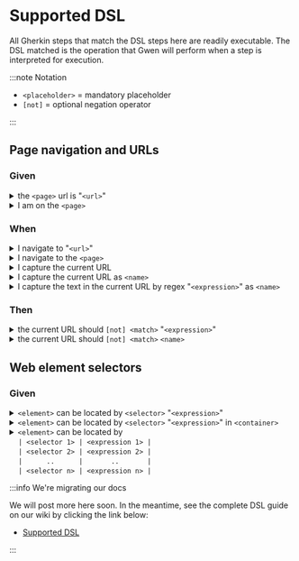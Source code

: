 
# Supported DSL

All Gherkin steps that match the DSL steps here are readily executable. The DSL matched is the operation that Gwen will perform when a step is interpreted for execution.

:::note Notation

- `<placeholder>` = mandatory placeholder
- `[not]` = optional negation operator

:::

## Page navigation and URLs

### Given

<a name="the-page-url-is-url" />
<details style={{ backgroundColor: '#FFFFFF00' }}>
  <summary>
    the <code>&lt;page&gt;</code> url is "<code>&lt;url&gt;</code>"
  </summary>
  <p>Sets the URL for a web page and puts the page into scope.</p>
  <ul>
    <li><code>&lt;page&gt;</code> = the name of the page</li>
    <li><code>&lt;url&gt;</code> = the page URL (can be a <Link to="https://github.com/gwen-interpreter/gwen/wiki/Doc-Strings">DocString</Link>)</li>
  </ul>
  <p><b>Example usage</b></p>

  ```gherkin
  Given the todo page url is "https://todomvc.com/examples/react"
   When I navigate to the todo page
  ```

  <p>
    <Link to="#the-page-url-is-url">Link</Link> &nbsp; &nbsp;
    Since v<Link to="https://github.com/gwen-interpreter/gwen-web/releases/tag/v2.41.0">2.41.0</Link>
  </p>
</details>

<a name="i-am-on-the-page" />
<details style={{ backgroundColor: '#FFFFFF00' }}>
  <summary>
    I am on the <code>&lt;page&gt;</code>
  </summary>
  <p>Puts the given page into scope.</p>
  <ul>
    <li><code>&lt;page&gt;</code> = the name of the page</li>
  </ul>
  <p><b>Example usage</b></p>

  ```gherkin
  Given I am on the todo page
  ```
  
  <p>
    <Link to="#i-am-on-the-page">Link</Link> &nbsp; &nbsp;
    Since v<Link to="https://github.com/gwen-interpreter/gwen-web/releases/tag/v1.0.0">1.0.0</Link>
  </p>
</details>

### When

<a name="i-navigate-to-url" />
<details style={{ backgroundColor: '#FFFFFF00' }}>
  <summary>
    I navigate to "<code>&lt;url&gt;</code>"
  </summary>
  <p>Navigates the browser to the given URL. Starts a new browser window if one is not open.</p>
  <ul>
    <li><code>&lt;url&gt;</code> = the URL to navigate to (can be a <Link to="https://github.com/gwen-interpreter/gwen/wiki/Doc-Strings">DocString</Link>)</li>
  </ul>
  <p><b>Example usage</b></p>

  ```gherkin
  When I navigate to "https://todomvc.com/examples/react"
  ```

  <p>
    <Link to="#i-navigate-to-url">Link</Link> &nbsp; &nbsp;
    Since v<Link to="https://github.com/gwen-interpreter/gwen-web/releases/tag/v1.0.0">1.0.0</Link>
  </p>
</details>

<a name="i-navigate-to-the-page" />
<details style={{ backgroundColor: '#FFFFFF00' }}>
  <summary>
    I navigate to the <code>&lt;page&gt;</code>
  </summary>
  <p>Navigates the browser to the URL bound to the given page and puts it into scope. Starts a new browser window if one is not open.</p>
  <ul>
    <li><code>&lt;page&gt;</code> = the name of the page to navigate to</li>
  </ul>
  <p><b>Example usage</b></p>

  ```gherkin
  Given the todo page url is "https://todomvc.com/examples/react"
   When I navigate to the todo page
  ```

  <p>
    <Link to="#i-navigate-to-the-page">Link</Link> &nbsp; &nbsp;
    Since v<Link to="https://github.com/gwen-interpreter/gwen-web/releases/tag/v1.0.0">1.0.0</Link>
  </p>
</details>

<a name="i-capture-the-current-url" />
<details style={{ backgroundColor: '#FFFFFF00' }}>
  <summary>
    I capture the current URL
  </summary>
  <p>Captures the current browser URL and binds it to the name: <code>the current URL</code>.</p>
  <p><b>Example usage</b></p>

  ```gherkin
  When I capture the current URL
   And I navigate to "${the current URL}?q=gwen"
  ```

  <p>
    <Link to="#i-capture-the-current-url">Link</Link> &nbsp; &nbsp;
    Since v<Link to="https://github.com/gwen-interpreter/gwen-web/releases/tag/v1.0.0">1.0.0</Link>
  </p>
</details>

<a name="i-capture-the-current-url-as-name" />
<details style={{ backgroundColor: '#FFFFFF00' }}>
  <summary>
    I capture the current URL as <code>&lt;name&gt;</code>
  </summary>
  <p>Captures the current browser URL and binds it to the given name.</p>
  <ul>
    <li><code>&lt;name&gt;</code> = the name to bind the captured URL to</li>
  </ul>
  <p><b>Example usage</b></p>

  ```gherkin
  When I capture the current URL as the base URL
   And I navigate to "${the base URL}?q=gwen"
  Then the current URL should start with the base URL
  ```

  <p>
    <Link to="#i-capture-the-current-url-as-name">Link</Link> &nbsp; &nbsp;
    Since v<Link to="https://github.com/gwen-interpreter/gwen-web/releases/tag/v1.0.0">1.0.0</Link>
  </p>
</details>

<a name="i-capture-the-text-in-the-current-url-by-regex-as-name" />
<details style={{ backgroundColor: '#FFFFFF00' }}>
  <summary>
    I capture the text in the current URL by regex "<code>&lt;expression&gt;</code>" as <code>&lt;name&gt;</code>
  </summary>
  <p>Captures a substring from the current browser URL by regex and binds it to the given name.</p>
  <ul>
    <li><code>&lt;expression&gt;</code> = the regex expression</li>
    <li><code>&lt;name&gt;</code> = the name to bind the captured substring to</li>
  </ul>
  <p><b>Example usage</b></p>

  ```gherkin
  When I capture the text in the current URL by regex "q=([^&]*)" as q
  Then q should be "gwen"
  ```

  <p>
    <Link to="#i-capture-the-text-in-the-current-url-by-regex-as-name">Link</Link> &nbsp; &nbsp;
    Since v<Link to="https://github.com/gwen-interpreter/gwen-web/releases/tag/v1.0.0">1.0.0</Link>
  </p>
</details>

### Then

<a name="the-current-url-should-match-expression" />
<details style={{ backgroundColor: '#FFFFFF00' }}>
  <summary>
    the current URL should <code>[not] &lt;match&gt;</code> "<code>&lt;expression&gt;</code>"
  </summary>
  <p>Checks if the current browser URL matches (or doesn't match) a given expression. Reports an assertion error if the match fails.</p>
  <ul>
    <li><code>[not]</code> = include the word <code>not</code> to negate the match, omit otherwise</li>
    <li><code>&lt;match&gt;</code> = the type of match to perform, one of:
      <ul>
        <li><b>be</b> : for exact match</li>
        <li><b>contain</b> : for partial match</li>
        <li><b>start with</b> : for partial leading match</li>
        <li><b>end with</b> : for partial trailing match</li>
        <li><b>match regex</b> : for regex match</li>
        <li><b>match xpath</b> : for XML match</li>
        <li><b>match template</b> : for <Link to="https://github.com/gwen-interpreter/gwen/wiki/Template-Matching">template match</Link>, since v<Link to="https://github.com/gwen-interpreter/gwen-web/releases/tag/v2.16.0">2.16.0</Link></li>
        <li><b>match template file</b> : for <Link to="https://github.com/gwen-interpreter/gwen/wiki/Template-Matching">template file match</Link>, since v<Link to="https://github.com/gwen-interpreter/gwen-web/releases/tag/v2.16.0">2.16.0</Link></li>
      </ul>
    </li>
    <li><code>&lt;expression&gt;</code> = the expression to match (can be a <Link to="https://github.com/gwen-interpreter/gwen/wiki/Doc-Strings">DocString</Link>)</li>
  </ul>
  <p><b>Example usage</b></p>

  ```gherkin
  Then the current URL should contain "todomvc.com"
   And the current URL should not contain "other.com"
  ```
  
  <p>
    <Link to="#the-current-url-should-match-expression">Link</Link> &nbsp; &nbsp;
    Since v<Link to="https://github.com/gwen-interpreter/gwen-web/releases/tag/v1.0.0">1.0.0</Link>
  </p>
</details>

<a name="the-current-url-should-match-name" />
<details style={{ backgroundColor: '#FFFFFF00' }}>
  <summary>
    the current URL should <code>[not] &lt;match&gt;</code> <code>&lt;name&gt;</code>
  </summary>
  <p>Checks if the current URL in the browser matches (or doesn't match) an expression bound to a name. Reports an assertion error if the match fails.</p>
  <ul>
    <li><code>[not]</code> = include the word <code>not</code> to negate the match, omit otherwise</li>
    <li><code>&lt;match&gt;</code> = the type of match to perform, one of:
      <ul>
        <li><b>be</b> : for exact match</li>
        <li><b>contain</b> : for partial match</li>
        <li><b>start with</b> : for partial leading match</li>
        <li><b>end with</b> : for partial trailing match</li>
        <li><b>match regex</b> : for regex match</li>
        <li><b>match xpath</b> : for XML match</li>
        <li><b>match template</b> : for <Link to="https://github.com/gwen-interpreter/gwen/wiki/Template-Matching">template match</Link>, since v<Link to="https://github.com/gwen-interpreter/gwen-web/releases/tag/v2.16.0">2.16.0</Link></li>
        <li><b>match template file</b> : for <Link to="https://github.com/gwen-interpreter/gwen/wiki/Template-Matching">template file match</Link>, since v<Link to="https://github.com/gwen-interpreter/gwen-web/releases/tag/v2.16.0">2.16.0</Link></li>
      </ul>
    </li>
    <li><code>&lt;name&gt;</code> = the name of the binding containing the expression to match</li>
  </ul>
  <p><b>Example usage</b></p>

  ```gherkin
  Given my domain is "todomvc.com"
    And other domain is "other.com"
   Then the current URL should contain my domain
    And the current URL should not contain other domain
  ```
  
  <p>
    <Link to="#the-current-url-should-match-name">Link</Link> &nbsp; &nbsp;
    Since v<Link to="https://github.com/gwen-interpreter/gwen-web/releases/tag/v1.0.0">1.0.0</Link>
  </p>
</details>

## Web element selectors

### Given

<a name="element-can-be-located-by-selector-expression" />
<details style={{ backgroundColor: '#FFFFFF00' }}>
  <summary>
    <code>&lt;element&gt;</code> can be located by <code>&lt;selector&gt;</code> "<code>&lt;expression&gt;</code>"
  </summary>
  <p>Defines a selector for a web element and gives it a <Link to="https://github.com/gwen-interpreter/gwen-web/wiki/Runtime-Settings#gwenweblocatorwaitseconds">default timeout</Link>.</p>
  <ul>
    <li><code>&lt;element&gt;</code> = the web element name</li>
    <li><code>&lt;selector&gt;</code> = the selector type, one of:
      <ul>
        <li><b>id</b> : for selecting by id attribute</li>
        <li><b>name</b> : for selecting by name attribute</li>
        <li><b>tag name</b> : for selecting by tag name</li>
        <li><b>tag</b> : shorthand alternative for <b>tag name</b>, since v<Link to="https://github.com/gwen-interpreter/gwen-web/releases/tag/v2.46.0">2.46.0</Link></li>
        <li><b>css selector</b> : for selecting by css expression</li>
        <li><b>css</b> : shorthand alternative for <b>css selector</b>, since v<Link to="https://github.com/gwen-interpreter/gwen-web/releases/tag/v2.46.0">2.46.0</Link></li>
        <li><b>class name</b> : for selecting by class attribute</li>
        <li><b>class</b> : shorthand alternative for <b>class name</b>, since v<Link to="https://github.com/gwen-interpreter/gwen-web/releases/tag/v2.46.0">2.46.0</Link></li>
        <li><b>xpath</b> : for selecting by XPath</li>
        <li><b>link text</b> : for selecting by link text</li>
        <li><b>partial link text</b> : for selecting by partial link text</li>
        <li><b>javascript</b> : for selecting by JavaScript</li>
        <li><b>js</b> : shorthand alternative for <b>javascript</b>, since v<Link to="https://github.com/gwen-interpreter/gwen-web/releases/tag/v2.46.0">2.46.0</Link></li>
      </ul>
    </li>
    <li><code>&lt;expression&gt;</code> = the selector expression</li>
  </ul>
  <p><b>Example usage</b></p>

  ```gherkin
  Given the todo field can be located by class "new-todo"
   When I enter "Walk the dog" in the todo field
  ```

  <p>
    <Link to="#element-can-be-located-by-selector-expression">Link</Link> &nbsp; &nbsp;
    Since v<Link to="https://github.com/gwen-interpreter/gwen-web/releases/tag/v1.0.0">1.0.0</Link>
  </p>
</details>

<a name="element-can-be-located-by-selector-expression-in-container" />
<details style={{ backgroundColor: '#FFFFFF00' }}>
  <summary>
    <code>&lt;element&gt;</code> can be located by <code>&lt;selector&gt;</code> "<code>&lt;expression&gt;</code>" in <code>&lt;container&gt;</code>
  </summary>
  <p>
    Defines a <Link to="https://github.com/gwen-interpreter/gwen-web/wiki/Locator-Chaining">chained</Link> selector for a web element contained in another element and gives it a <Link to="https://github.com/gwen-interpreter/gwen-web/wiki/Runtime-Settings#gwenweblocatorwaitseconds">default timeout</Link>.
  </p>
  <ul>
    <li><code>&lt;element&gt;</code> = the web element name</li>
    <li><code>&lt;selector&gt;</code> = the selector type, one of:
      <ul>
        <li><b>id</b> : for selecting by id attribute</li>
        <li><b>name</b> : for selecting by name attribute</li>
        <li><b>tag name</b> : for selecting by tag name</li>
        <li><b>tag</b> : shorthand alternative for <b>tag name</b>, since v<Link to="https://github.com/gwen-interpreter/gwen-web/releases/tag/v2.46.0">2.46.0</Link></li>
        <li><b>css selector</b> : for selecting by css expression</li>
        <li><b>css</b> : shorthand alternative for <b>css selector</b>, since v<Link to="https://github.com/gwen-interpreter/gwen-web/releases/tag/v2.46.0">2.46.0</Link></li>
        <li><b>class name</b> : for selecting by class attribute</li>
        <li><b>class</b> : shorthand alternative for <b>class name</b>, since v<Link to="https://github.com/gwen-interpreter/gwen-web/releases/tag/v2.46.0">2.46.0</Link></li>
        <li><b>xpath</b> : for selecting by XPath</li>
        <li><b>link text</b> : for selecting by link text</li>
        <li><b>partial link text</b> : for selecting by partial link text</li>
        <li><b>javascript</b> : for selecting by JavaScript</li>
        <li><b>js</b> : shorthand alternative for <b>javascript</b>, since v<Link to="https://github.com/gwen-interpreter/gwen-web/releases/tag/v2.46.0">2.46.0</Link></li>
      </ul>
    </li>
    <li><code>&lt;expression&gt;</code> = the selector expression</li>
    <li><code>&lt;container&gt;</code> = the containing web element name</li>
  </ul>
    <p><b>Example usage</b></p>

  ```gherkin
  Given my form can be located by name "formName"
    And my input field can be located by name "inputName" in my form
   When I type "Gwen" in my input field
  ```

  <p>
    <Link to="#element-can-be-located-by-selector-expression-in-container">Link</Link> &nbsp; &nbsp;
    Since v<Link to="https://github.com/gwen-interpreter/gwen-web/releases/tag/v1.1.0">1.1.0</Link>
  </p>
</details>

<a name="element-can-be-located-by-selector-expressions" />
<details style={{ backgroundColor: '#FFFFFF00' }}>
  <summary>
    <code>&lt;element&gt;</code> can be located by<br />
    &nbsp; &nbsp; <code>| &lt;selector 1&gt; | &lt;expression 1&gt; |</code><br />
    &nbsp; &nbsp; <code>| &lt;selector 2&gt; | &lt;expression 2&gt; |</code><br />
    &nbsp; &nbsp; <code>| &nbsp; &nbsp; &nbsp;..&nbsp; &nbsp; &nbsp; | &nbsp; &nbsp; &nbsp; .. &nbsp; &nbsp; &nbsp; |</code><br />
    &nbsp; &nbsp; <code>| &lt;selector n&gt; | &lt;expression n&gt; |</code>
  </summary>
  <p>
    Defines multiple selectors for a web element and gives each one a <Link to="https://github.com/gwen-interpreter/gwen-web/wiki/Runtime-Settings#gwenweblocatorwaitseconds">default timeout</Link>.
    Lookup will be performed in the order given until one succeeds.
  </p>
  <ul>
    <li><code>&lt;element&gt;</code> = the web element name</li>
    <li><code>&lt;selector n&gt;</code> = the nth selector type, one of:
      <ul>
        <li><b>id</b> : for selecting by id attribute</li>
        <li><b>name</b> : for selecting by name attribute</li>
        <li><b>tag name</b> : for selecting by tag name</li>
        <li><b>tag</b> : shorthand alternative for <b>tag name</b>, since v<Link to="https://github.com/gwen-interpreter/gwen-web/releases/tag/v2.46.0">2.46.0</Link></li>
        <li><b>css selector</b> : for selecting by css expression</li>
        <li><b>css</b> : shorthand alternative for <b>css selector</b>, since v<Link to="https://github.com/gwen-interpreter/gwen-web/releases/tag/v2.46.0">2.46.0</Link></li>
        <li><b>class name</b> : for selecting by class attribute</li>
        <li><b>class</b> : shorthand alternative for <b>class name</b>, since v<Link to="https://github.com/gwen-interpreter/gwen-web/releases/tag/v2.46.0">2.46.0</Link></li>
        <li><b>xpath</b> : for selecting by XPath</li>
        <li><b>link text</b> : for selecting by link text</li>
        <li><b>partial link text</b> : for selecting by partial link text</li>
        <li><b>javascript</b> : for selecting by JavaScript</li>
        <li><b>js</b> : shorthand alternative for <b>javascript</b>, since v<Link to="https://github.com/gwen-interpreter/gwen-web/releases/tag/v2.46.0">2.46.0</Link></li>
      </ul>
    </li>
    <li><code>&lt;expression n&gt;</code> = the nth selector expression</li>
  </ul>
  <p><b>Example usage</b></p>

  ```gherkin
  Given the search field can be located by
        | id         | search        |
        | class name | .search-field |
        | name       | q             |
   When I type "Gwen" in the search field
  ```

  <p>
    <Link to="#element-can-be-located-by-selector-expressions">Link</Link> &nbsp; &nbsp;
    Since v<Link to="https://github.com/gwen-interpreter/gwen-web/releases/tag/v2.11.0">2.11.0</Link>
  </p>
</details>


:::info We're migrating our docs

We will post more here soon. In the meantime, see the complete DSL guide on our wiki by clicking the link below:

- [Supported DSL](https://github.com/gwen-interpreter/gwen-web/wiki/Supported-DSL)

:::
